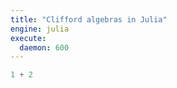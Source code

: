 ```yaml
---
title: "Clifford algebras in Julia"
engine: julia
execute:
  daemon: 600
---
```


```julia
1 + 2
```